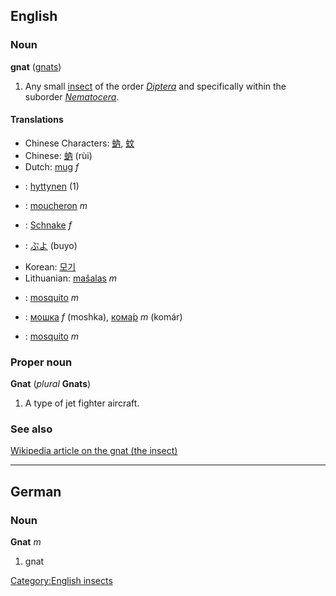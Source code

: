 ==English==
===Noun===
'''gnat''' ([[gnats]])

#Any small [[insect]] of the order ''[[Diptera]]'' and specifically within the suborder ''[[Nematocera]]''.

====Translations====
*Chinese Characters: [[蚋]], [[蚊]]
*Chinese: [[蚋]] (rùi)
*Dutch: [[mug#Dutch|mug]] ''f''
*{{fi}}: [[hyttynen]] (1)
*{{fr}}: [[moucheron]] ''m''
*{{de}}: [[Schnake]] ''f''
*{{ja}}: [[ぶよ]] (buyo)
*Korean: [[모기]]
*Lithuanian: [[mašalas]] ''m''
*{{pt}}: [[mosquito]] ''m''
*{{ru}}: [[мошка]] ''f'' (moshka), [[комар|кома́р]] ''m'' (komár)
*{{es}}: [[mosquito]] ''m''

===Proper noun===
'''Gnat''' (''plural'' '''Gnats''')

#A type of jet fighter aircraft.

===See also===
[[w:Gnat|Wikipedia article on the gnat (the insect)]]

----
==German==
===Noun===
'''Gnat''' ''m''

# gnat

[[Category:English insects]]